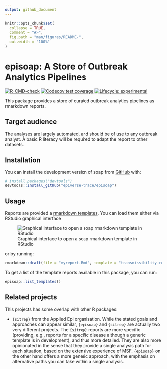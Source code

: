 ```yaml
---
output: github_document
---
```


<!-- README.md is generated from README.Rmd. Please edit that file -->

```r
knitr::opts_chunk$set(
  collapse = TRUE,
  comment = "#>",
  fig.path = "man/figures/README-",
  out.width = "100%"
)
```

# episoap: A Store of Outbreak Analytics Pipelines

<!-- badges: start -->
[![R-CMD-check](https://github.com/epiverse-trace/episoap/actions/workflows/R-CMD-check.yaml/badge.svg)](https://github.com/epiverse-trace/data_pipelines/actions/workflows/R-CMD-check.yaml)
[![Codecov test coverage](https://codecov.io/gh/epiverse-trace/data_pipelines/branch/main/graph/badge.svg)](https://app.codecov.io/gh/epiverse-trace/data_pipelines?branch=main)
[![Lifecycle: experimental](https://img.shields.io/badge/lifecycle-experimental-orange.svg)](https://lifecycle.r-lib.org/articles/stages.html#experimental)
<!-- badges: end -->

This package provides a store of curated outbreak analytics pipelines as 
rmarkdown reports.

## Target audience

The analyses are largely automated, and should be of use to any outbreak
analyst. A basic R literacy will be required to adapt the report to other
datasets.

## Installation

You can install the development version of soap from [GitHub](https://github.com/) with:

``` r
# install.packages("devtools")
devtools::install_github("epiverse-trace/episoap")
```

## Usage

Reports are provided a [rmarkdown templates](https://rstudio.github.io/rstudio-extensions/rmarkdown_templates.html). You can load them either via RStudio graphical interface

![Graphical interface to open a soap rmarkdown template in RStudio](man/figures/template_rstudio.png)

or by running:

```r
rmarkdown::draft(file = "myreport.Rmd", template = "transmissibility-report", package = "episoap")
```

To get a list of the template reports available in this package, you can run:

```r
episoap::list_templates()
```

## Related projects

This projects has some overlap with other R packages:

- `{sitrep}` from the Applied Epi organisation. While the stated goals and approaches
can appear similar, `{episoap}` and `{sitrep}` are actually two very different
projects. The `{sitrep}` reports are more specific (providing, e.g., reports for
a specific disease although a generic template is in development), and thus more detailed. They are also more opinionated in
the sense that they provide a single analysis path for each situation, based on
the extensive experience of MSF. `{episoap}` on the other hand offers a more
generic approach, with the emphasis on alternative paths you can take within a
single analysis.
